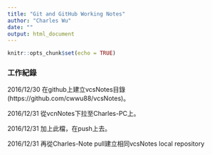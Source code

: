 ```yaml
---
title: "Git and GitHub Working Notes"
author: "Charles Wu"
date: ""
output: html_document
---
```


```r
knitr::opts_chunk$set(echo = TRUE)
```

### 工作紀錄

2016/12/30 在github上建立vcsNotes目錄(https://github.com/cwwu88/vcsNotes)。

2016/12/31 從vcnNotes下拉至Charles-PC上。

2016/12/31 加上此檔，在push上去。

2016/12/31 再從Charles-Note pull建立相同vcsNotes local repository
